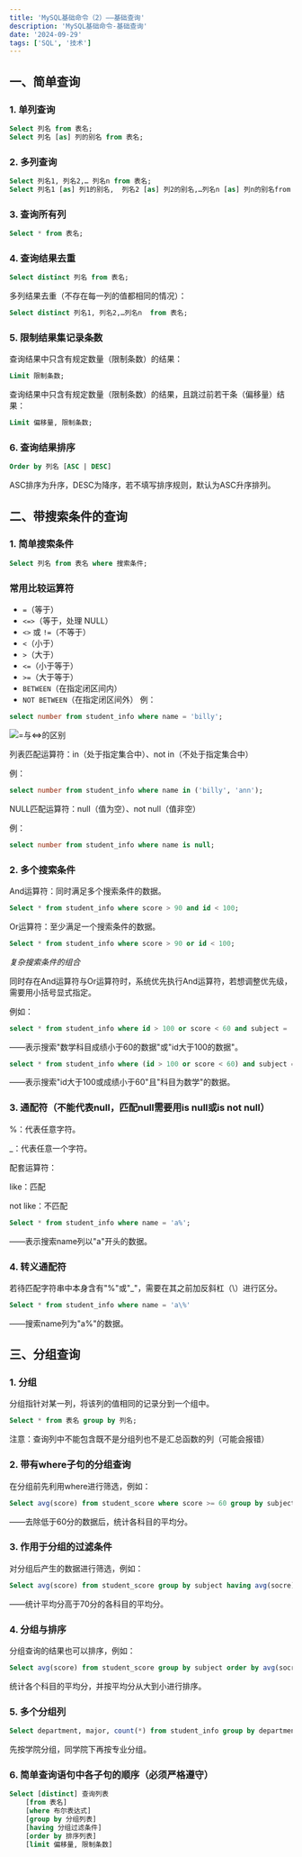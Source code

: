 ```yaml
---
title: 'MySQL基础命令（2）——基础查询'
description: 'MySQL基础命令-基础查询'
date: '2024-09-29'
tags: ['SQL', '技术']
---
```


## 一、简单查询

### 1. 单列查询

```sql
Select 列名 from 表名;
Select 列名 [as] 列的别名 from 表名;
```

### 2. 多列查询

```sql
Select 列名1, 列名2,… 列名n from 表名;
Select 列名1 [as] 列1的别名,  列名2 [as] 列2的别名,…列名n [as] 列n的别名from 表名;
```

### 3. 查询所有列

```sql
Select * from 表名;
```

### 4. 查询结果去重

```sql
Select distinct 列名 from 表名;
```

多列结果去重（不存在每一列的值都相同的情况）：

```sql
Select distinct 列名1, 列名2,…列名n  from 表名;
```

### 5. 限制结果集记录条数

查询结果中只含有规定数量（限制条数）的结果：

```sql
Limit 限制条数;
```

查询结果中只含有规定数量（限制条数）的结果，且跳过前若干条（偏移量）结果：

```sql
Limit 偏移量, 限制条数;
```

### 6. 查询结果排序

```sql
Order by 列名 [ASC | DESC]
```

ASC排序为升序，DESC为降序，若不填写排序规则，默认为ASC升序排列。

## 二、带搜索条件的查询

### 1. 简单搜索条件

```sql
Select 列名 from 表名 where 搜索条件;
```

### 常用比较运算符

- `=`（等于）
- `<=>`（等于，处理 NULL）
- `<>` 或 `!=`（不等于）
- `<`（小于）
- `>`（大于）
- `<=`（小于等于）
- `>=`（大于等于）
- `BETWEEN`（在指定闭区间内）
- `NOT BETWEEN`（在指定闭区间外）
  例：

```sql
select number from student_info where name = 'billy';
```

<div style={{ display: 'flex', justifyContent: 'center', margin: '20px 0' }}>
  <img
    src="/images/blog/MySQL-Basic-Commands-2/1.WEBP"
    alt="=与<=>的区别"
    style={{ maxWidth: '100%', height: 'auto' }}
  />
</div>

列表匹配运算符：in（处于指定集合中）、not in（不处于指定集合中）

例：

```sql
select number from student_info where name in ('billy', 'ann');
```

NULL匹配运算符：null（值为空）、not null（值非空）

例：

```sql
select number from student_info where name is null;
```

### 2. 多个搜索条件

And运算符：同时满足多个搜索条件的数据。

```sql
Select * from student_info where score > 90 and id < 100;
```

Or运算符：至少满足一个搜索条件的数据。

```sql
Select * from student_info where score > 90 or id < 100;
```

_复杂搜索条件的组合_

同时存在And运算符与Or运算符时，系统优先执行And运算符，若想调整优先级，需要用小括号显式指定。

例如：

```sql
select * from student_info where id > 100 or score < 60 and subject = 'math';
```

——表示搜索"数学科目成绩小于60的数据"或"id大于100的数据"。

```sql
select * from student_info where (id > 100 or score < 60) and subject = 'math';
```

——表示搜索"id大于100或成绩小于60"且"科目为数学"的数据。

### 3. 通配符（不能代表null，匹配null需要用is null或is not null）

%：代表任意字符。

\_：代表任意一个字符。

配套运算符：

like：匹配

not like：不匹配

```sql
Select * from student_info where name = 'a%';
```

——表示搜索name列以"a"开头的数据。

### 4. 转义通配符

若待匹配字符串中本身含有"%"或"\_"，需要在其之前加反斜杠（\）进行区分。

```sql
Select * from student_info where name = 'a\%'
```

——搜索name列为"a%"的数据。

## 三、分组查询

### 1. 分组

分组指针对某一列，将该列的值相同的记录分到一个组中。

```sql
Select * from 表名 group by 列名;
```

注意：查询列中不能包含既不是分组列也不是汇总函数的列（可能会报错）

### 2. 带有where子句的分组查询

在分组前先利用where进行筛选，例如：

```sql
Select avg(score) from student_score where score >= 60 group by subject;
```

——去除低于60分的数据后，统计各科目的平均分。

### 3. 作用于分组的过滤条件

对分组后产生的数据进行筛选，例如：

```sql
Select avg(score) from student_score group by subject having avg(socre) > 70;
```

——统计平均分高于70分的各科目的平均分。

### 4. 分组与排序

分组查询的结果也可以排序，例如：

```sql
Select avg(score) from student_score group by subject order by avg(socre) desc;
```

统计各个科目的平均分，并按平均分从大到小进行排序。

### 5. 多个分组列

```sql
Select department, major, count(*) from student_info group by department, major;
```

先按学院分组，同学院下再按专业分组。

### 6. 简单查询语句中各子句的顺序（必须严格遵守）

```sql
Select [distinct] 查询列表
    [from 表名]
    [where 布尔表达式]
    [group by 分组列表]
    [having 分组过滤条件]
    [order by 排序列表]
    [limit 偏移量, 限制条数]
```
